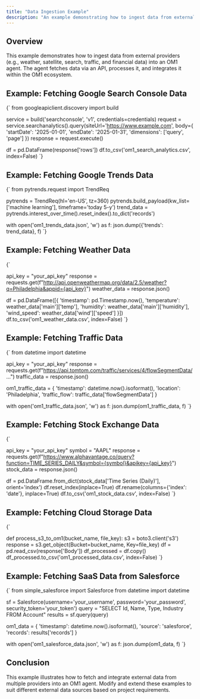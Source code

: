 ```yaml
---
title: "Data Ingestion Example"
description: "An example demonstrating how to ingest data from external providers into an OM1 agent."
---
```



## Overview

This example demonstrates how to ingest data from external providers (e.g., weather, satellite, search, traffic, and financial data) into an OM1 agent. The agent fetches data via an API, processes it, and integrates it within the OM1 ecosystem.

## Example: Fetching Google Search Console Data

<CodeBlock language="python">
{`
from googleapiclient.discovery import build

service = build('searchconsole', 'v1', credentials=credentials)
request = service.searchanalytics().query(siteUrl='https://www.example.com', body={
    'startDate': '2025-01-01',
    'endDate': '2025-01-31',
    'dimensions': ['query', 'page']
})
response = request.execute()

df = pd.DataFrame(response['rows'])
df.to_csv('om1_search_analytics.csv', index=False)
`}
</CodeBlock>

## Example: Fetching Google Trends Data

<CodeBlock language="python">
{`
from pytrends.request import TrendReq

pytrends = TrendReq(hl='en-US', tz=360)
pytrends.build_payload(kw_list=['machine learning'], timeframe='today 5-y')
trend_data = pytrends.interest_over_time().reset_index().to_dict('records')

with open('om1_trends_data.json', 'w') as f:
    json.dump({'trends': trend_data}, f)
`}
</CodeBlock>

## Example: Fetching Weather Data

<CodeBlock language="python">
{`

api_key = "your_api_key"
response = requests.get(f"http://api.openweathermap.org/data/2.5/weather?q=Philadelphia&appid={api_key}")
weather_data = response.json()

df = pd.DataFrame([{
    'timestamp': pd.Timestamp.now(),
    'temperature': weather_data['main']['temp'],
    'humidity': weather_data['main']['humidity'],
    'wind_speed': weather_data['wind']['speed']
}])
df.to_csv('om1_weather_data.csv', index=False)
`}
</CodeBlock>

## Example: Fetching Traffic Data

<CodeBlock language="python">
{`
from datetime import datetime

api_key = "your_api_key"
response = requests.get(f"https://api.tomtom.com/traffic/services/4/flowSegmentData/...")
traffic_data = response.json()

om1_traffic_data = {
    'timestamp': datetime.now().isoformat(),
    'location': 'Philadelphia',
    'traffic_flow': traffic_data['flowSegmentData']
}

with open('om1_traffic_data.json', 'w') as f:
    json.dump(om1_traffic_data, f)
`}
</CodeBlock>

## Example: Fetching Stock Exchange Data

<CodeBlock language="python">
{`

api_key = "your_api_key"
symbol = "AAPL"
response = requests.get(f"https://www.alphavantage.co/query?function=TIME_SERIES_DAILY&symbol={symbol}&apikey={api_key}")
stock_data = response.json()

df = pd.DataFrame.from_dict(stock_data['Time Series (Daily)'], orient='index')
df.reset_index(inplace=True)
df.rename(columns={'index': 'date'}, inplace=True)
df.to_csv('om1_stock_data.csv', index=False)
`}
</CodeBlock>

## Example: Fetching Cloud Storage Data

<CodeBlock language="python">
{`

def process_s3_to_om1(bucket_name, file_key):
    s3 = boto3.client('s3')
    response = s3.get_object(Bucket=bucket_name, Key=file_key)
    df = pd.read_csv(response['Body'])
    df_processed = df.copy()
    df_processed.to_csv('om1_processed_data.csv', index=False)
`}
</CodeBlock>

## Example: Fetching SaaS Data from Salesforce

<CodeBlock language="python">
{`
from simple_salesforce import Salesforce
from datetime import datetime

sf = Salesforce(username='your_username', password='your_password', security_token='your_token')
query = "SELECT Id, Name, Type, Industry FROM Account"
results = sf.query(query)

om1_data = {
    'timestamp': datetime.now().isoformat(),
    'source': 'salesforce',
    'records': results['records']
}

with open('om1_salesforce_data.json', 'w') as f:
    json.dump(om1_data, f)
`}
</CodeBlock>

## Conclusion

This example illustrates how to fetch and integrate external data from multiple providers into an OM1 agent. Modify and extend these examples to suit different external data sources based on project requirements.
